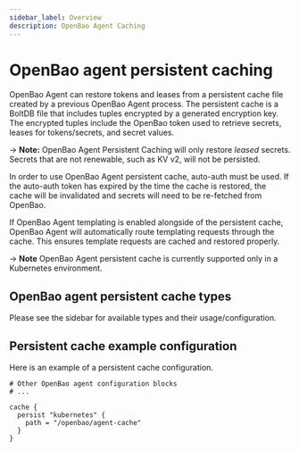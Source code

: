```yaml
---
sidebar_label: Overview
description: OpenBao Agent Caching
---
```


# OpenBao agent persistent caching

OpenBao Agent can restore tokens and leases from a persistent cache file created
by a previous OpenBao Agent process. The persistent cache is a BoltDB file that
includes tuples encrypted by a generated encryption key. The encrypted tuples
include the OpenBao token used to retrieve secrets, leases for tokens/secrets, and
secret values.

-> **Note:** OpenBao Agent Persistent Caching will only restore _leased_
secrets. Secrets that are not renewable, such as KV v2, will not be persisted.

In order to use OpenBao Agent persistent cache, auto-auth must be used. If the
auto-auth token has expired by the time the cache is restored, the cache will
be invalidated and secrets will need to be re-fetched from OpenBao.

If OpenBao Agent templating is enabled alongside of the persistent cache, OpenBao
Agent will automatically route templating requests through the cache. This
ensures template requests are cached and restored properly.

-> **Note** OpenBao Agent persistent cache is currently supported only in a
Kubernetes environment.

## OpenBao agent persistent cache types

Please see the sidebar for available types and their usage/configuration.

## Persistent cache example configuration

Here is an example of a persistent cache configuration.

```hcl
# Other OpenBao agent configuration blocks
# ...

cache {
  persist "kubernetes" {
    path = "/openbao/agent-cache"
  }
}
```
